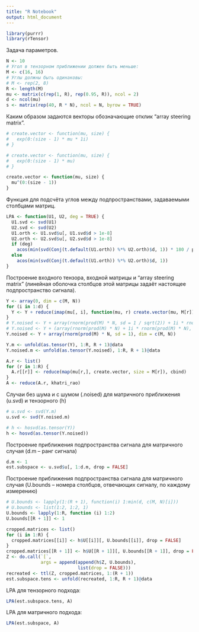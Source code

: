 ---
title: "R Notebook"
output: html_document
---
```{r}
library(purrr)
library(rTensor)
```

Задача параметров.
```{r}
N <- 10
# Угол в тензорном приближении должен быть меньше:
M <- c(16, 16)
# Углы должны быть одинаковы:
# M <- rep(2, 8)
R <- length(M)
mu <- matrix(c(rep(1, R), rep(0.95, R)), ncol = 2)
d <- ncol(mu)
s <- matrix(rep(40, R * N), ncol = N, byrow = TRUE)
```

Каким образом задаются векторы обозначающие отклик "array steering matrix".
```{r}
# create.vector <- function(mu, size) {
#   exp(0:(size - 1) * mu * 1i)
# }

# create.vector <- function(mu, size) {
#   exp(0:(size - 1) * mu)
# }

create.vector <- function(mu, size) {
  mu^(0:(size - 1))
}
```

Функция для подсчёта углов между подпространствами, задаваемыми столбцами матриц.
```{r}
LPA <- function(U1, U2, deg = TRUE) {
  U1.svd <- svd(U1)
  U2.svd <- svd(U2)
  U1.orth <- U1.svd$u[, U1.svd$d > 1e-8]
  U2.orth <- U2.svd$u[, U2.svd$d > 1e-8]
  if (deg)
    acos(min(svd(Conj(t.default(U1.orth)) %*% U2.orth)$d, 1)) * 180 / pi
  else
    acos(min(svd(Conj(t.default(U1.orth)) %*% U2.orth)$d, 1))
}
```

Построение входного тензора, входной матрицы и "array steering matrix" (линейная оболочка столбцов этой матрицы задаёт настоящее подпространство сигнала).
```{r}
Y <- array(0, dim = c(M, N))
for (i in 1:d) {
  Y <- Y + reduce(imap(mu[, i], function(mu, r) create.vector(mu, M[r])), outer) %o% s[i,]
}
# Y.noised <- Y + array(rnorm(prod(M) * N, sd = 1 / sqrt(2)) + 1i * rnorm(prod(M) * N, sd = 1 / sqrt(2)), dim = c(M, N))
# Y.noised <- Y + (array(rnorm(prod(M) * N) + 1i * rnorm(prod(M) * N), dim = c(M, N)))
Y.noised <- Y + array(rnorm(prod(M) * N, sd = 1), dim = c(M, N))

Y.m <- unfold(as.tensor(Y), 1:R, R + 1)@data
Y.noised.m <- unfold(as.tensor(Y.noised), 1:R, R + 1)@data

A.r <- list()
for (r in 1:R) {
  A.r[[r]] <- reduce(map(mu[r,], create.vector, size = M[r]), cbind)
}
A <- reduce(A.r, khatri_rao)
```

Случаи без шума и с шумом (.noised) для матричного приближения (u.svd) и тензорного (h)
```{r}
# u.svd <- svd(Y.m)
u.svd <- svd(Y.noised.m)

# h <- hosvd(as.tensor(Y))
h <- hosvd(as.tensor(Y.noised))

```

Построение приближения подпространства сигнала для матричного случая (d.m -- ранг сигнала)
```{r}
d.m <- 1
est.subspace <- u.svd$u[, 1:d.m, drop = FALSE]
```

Построение приближения подпространства сигнала для матричного случая (U.bounds -- номера столбцов, отвечающих сигналу, по каждому измерению)
```{r}
# U.bounds <- lapply(1:(R + 1), function(i) 1:min(d, c(M, N)[i]))
# U.bounds <- list(1:2, 1:2, 1)
U.bounds <- lapply(1:R, function (i) 1:2)
U.bounds[[R + 1]] <- 1

cropped.matrices <- list()
for (i in 1:R) {
  cropped.matrices[[i]] <- h$U[[i]][, U.bounds[[i]], drop = FALSE]
}
cropped.matrices[[R + 1]] <- h$U[[R + 1]][, U.bounds[[R + 1]], drop = FALSE]
Z <- do.call(`[`,
             args = append(append(h$Z, U.bounds),
                           list(drop = FALSE)))
recreated <- ttl(Z, cropped.matrices, 1:(R + 1))
est.subspace.tens <- unfold(recreated, 1:R, R + 1)@data
```

LPA для тензорного подхода:
```{r}
LPA(est.subspace.tens, A)
```
LPA для матричного подхода:
```{r}
LPA(est.subspace, A)

```

